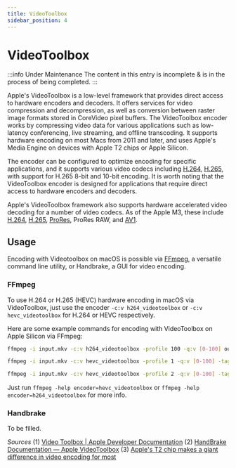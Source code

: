 ```yaml
---
title: VideoToolbox
sidebar_position: 4
---
```


# VideoToolbox

:::info Under Maintenance
The content in this entry is incomplete & is in the process of being completed.
:::

Apple's VideoToolbox is a low-level framework that provides direct access to hardware encoders and decoders. It offers services for video compression and decompression, as well as conversion between raster image formats stored in CoreVideo pixel buffers. The VideoToolbox encoder works by compressing video data for various applications such as low-latency conferencing, live streaming, and offline transcoding. It supports hardware encoding on most Macs from 2011 and later, and uses Apple's Media Engine on devices with Apple T2 chips or Apple Silicon.

The encoder can be configured to optimize encoding for specific applications, and it supports various video codecs including [H.264](../video/AVC.mdx), [H.265](../video/HEVC.mdx), with support for H.265 8-bit and 10-bit encoding. It is worth noting that the VideoToolbox encoder is designed for applications that require direct access to hardware encoders and decoders.

Apple's VideoToolbox framework also supports hardware accelerated video decoding for a number of video codecs. As of the Apple M3, these include [H.264](../video/AVC.mdx), [H.265](../video/HEVC.mdx), [ProRes](../video/prores.mdx), ProRes RAW, and [AV1](../video/AV1.mdx).

## Usage

Encoding with Videotoolbox on macOS is possible via [FFmpeg](../utilities/ffmpeg.mdx), a versatile command line utility, or Handbrake, a GUI for video encoding.

### FFmpeg

To use H.264 or H.265 (HEVC) hardware encoding in macOS via VideoToolbox, just use the encoder `-c:v h264_videotoolbox` or `-c:v hevc_videotoolbox` for H.264 or HEVC respectively.

Here are some example commands for encoding with VideoToolbox on Apple Silicon via FFmpeg:

```bash title="H.264 encoding (high profile)"
ffmpeg -i input.mkv -c:v h264_videotoolbox -profile 100 -q:v [0-100] output.mp4
```

```bash title="8-bit HEVC encoding (main profile)"
ffmpeg -i input.mkv -c:v hevc_videotoolbox -profile 1 -q:v [0-100] -tag:v hvc1 output.mp4
```

```bash title="10-bit HEVC encoding (main10 profile)"
ffmpeg -i input.mkv -c:v hevc_videotoolbox -profile 2 -q:v [0-100] -tag:v hvc1 output.mp4
```

Just run `ffmpeg -help encoder=hevc_videotoolbox` or `ffmpeg -help encoder=h264_videotoolbox` for more info.

### Handbrake

To be filled.

*Sources*
(1) [Video Toolbox | Apple Developer Documentation](https://developer.apple.com/documentation/videotoolbox)
(2) [HandBrake Documentation — Apple VideoToolbox](https://handbrake.fr/docs/en/latest/technical/video-videotoolbox.html)
(3) [Apple's T2 chip makes a giant difference in video encoding for most](https://appleinsider.com/articles/19/04/09/apples-t2-chip-makes-a-giant-difference-in-video-encoding-for-most-users)
